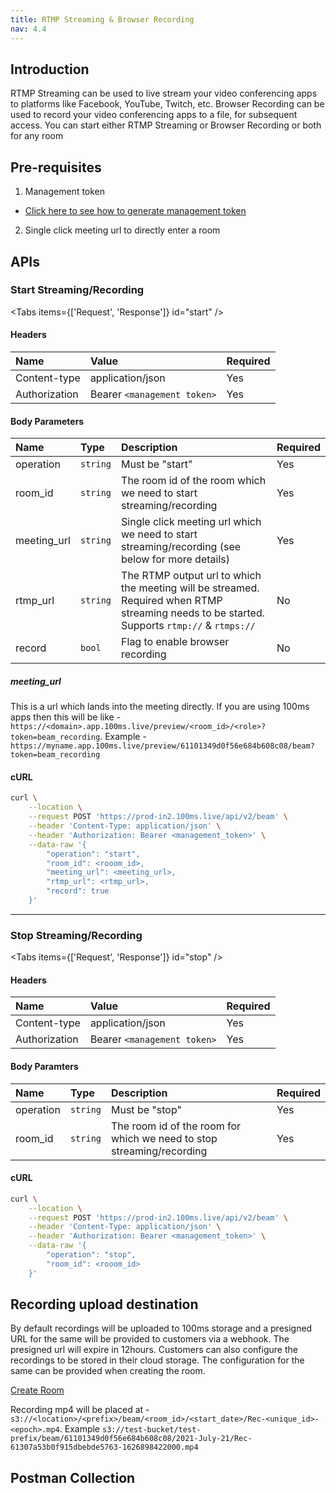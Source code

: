 ```yaml
---
title: RTMP Streaming & Browser Recording
nav: 4.4
---
```


## Introduction

RTMP Streaming can be used to live stream your video conferencing apps to platforms like Facebook, YouTube, Twitch, etc.
Browser Recording can be used to record your video conferencing apps to a file, for subsequent access.
You can start either RTMP Streaming or Browser Recording or both for any room

## Pre-requisites

1. Management token

- [Click here to see how to generate management token](/server-side/v2/foundation/authentication-and-tokens)

2. Single click meeting url to directly enter a room

## APIs

### Start Streaming/Recording
<PostRequest
    desp="This endpoint is used to start live streaming/recording"
    url="https://prod-in2.100ms.live/api/v2/beam"
/>

<Tabs items={['Request', 'Response']} id="start" />

<div id="start-0">

#### Headers

| Name                           | Value                        | Required |
| :----------------------------- | :--------------------------- | :------- |
| Content-type <br/>             | application/json             | Yes      |
| Authorization <br/>            | Bearer `<management token>`  | Yes      |

#### Body Parameters

| Name              | Type     | Description                                                                                                                                                | Required |
| :---------------- | :------- | :--------------------------------------------------------------------------------------------------------------------------------------------------------- | :------- |
| operation <br/>   | `string` | Must be "start"                                                                                                                                            | Yes      |
| room_id <br/>     | `string` | The room id of the room which we need to start streaming/recording                                                                                         | Yes      |
| meeting_url <br/> | `string` | Single click meeting url which we need to start streaming/recording (see below for more details)                                                           | Yes      |
| rtmp_url <br/>    | `string` | The RTMP output url to which the meeting will be streamed. <br/> Required when RTMP streaming needs to be started. <br/> Supports `rtmp://` & `rtmps://`   | No       |
| record <br/>      | `bool`   | Flag to enable browser recording                                                                                                                           | No       |

##### meeting_url

This is a url which lands into the meeting directly. If you are using 100ms apps then this will be like - `https://<domain>.app.100ms.live/preview/<room_id>/<role>?token=beam_recording`. Example - `https://myname.app.100ms.live/preview/61101349d0f56e684b608c08/beam?token=beam_recording`

#### cURL

```bash
curl \
    --location \
    --request POST 'https://prod-in2.100ms.live/api/v2/beam' \
    --header 'Content-Type: application/json' \
    --header 'Authorization: Bearer <management_token>' \
    --data-raw '{
        "operation": "start",
        "room_id": <rooom_id>,
        "meeting_url": <meeting_url>,
        "rtmp_url": <rtmp_url>,
        "record": true
    }'
```

</div>

<Tab id="start-1">
    <Response res="200: OK" resText="Beam has started successfully" />
</Tab>

---

### Stop Streaming/Recording
<PostRequest
    desp="This endpoint is used to stop live streaming/recording"
    url="https://prod-in2.100ms.live/api/v2/beam"
/>

<Tabs items={['Request', 'Response']} id="stop" />

<div id="stop-0">

#### Headers

| Name                           | Value                        | Required |
| :----------------------------- | :--------------------------- | :------- |
| Content-type <br/>             | application/json             | Yes      |
| Authorization <br/>            | Bearer `<management token>`  | Yes      |

#### Body Paramters

| Name              | Type     | Description                                                           | Required |
| :---------------- | :------- | :-------------------------------------------------------------------- | :------- |
| operation <br/>   | `string` | Must be "stop"                                                        | Yes      |
| room_id <br/>     | `string` | The room id of the room for which we need to stop streaming/recording | Yes      |

#### cURL

```bash
curl \
    --location \
    --request POST 'https://prod-in2.100ms.live/api/v2/beam' \
    --header 'Content-Type: application/json' \
    --header 'Authorization: Bearer <management_token>' \
    --data-raw '{
        "operation": "stop",
        "room_id": <rooom_id>
    }'
```

</div>

<Tab id="stop-1">
    <Response res="200: OK" resText="Beam has stopped successfully" />
</Tab>

## Recording upload destination

By default recordings will be uploaded to 100ms storage and a presigned URL for the same will be provided to customers via a webhook. The presigned url will expire in 12hours.
Customers can also configure the recordings to be stored in their cloud storage. The configuration for the same can be provided when creating the room.

[Create Room](/server-side/v2/features/room)

Recording mp4 will be placed at - `s3://<location>/<prefix>/beam/<room_id>/<start_date>/Rec-<unique_id>-<epoch>.mp4`. Example `s3://test-bucket/test-prefix/beam/61101349d0f56e684b608c08/2021-July-21/Rec-61307a53b0f915dbebde5763-1626898422000.mp4`

## Postman Collection

<DownloadCollection type='rtmp' />
